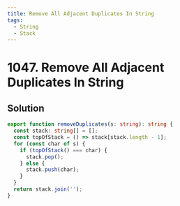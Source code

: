 ```yaml
---
title: Remove All Adjacent Duplicates In String
tags:
  - String
  - Stack
---
```


# 1047. Remove All Adjacent Duplicates In String

<Badges>
  <LevelBadge level="easy" />
  <TopicBadge name="String" slug="string" />
  <TopicBadge name="Stack" slug="stack" />
</Badges>

## Solution

```typescript filename="solution.ts" copy
export function removeDuplicates(s: string): string {
  const stack: string[] = [];
  const topOfStack = () => stack[stack.length - 1];
  for (const char of s) {
    if (topOfStack() === char) {
      stack.pop();
    } else {
      stack.push(char);
    }
  }
  return stack.join('');
}
```

<ProblemLink
  codingSite="leetcode"
  href="https://leetcode.com/problems/remove-all-adjacent-duplicates-in-string/"
  title="Remove All Adjacent Duplicates In String"
/>
